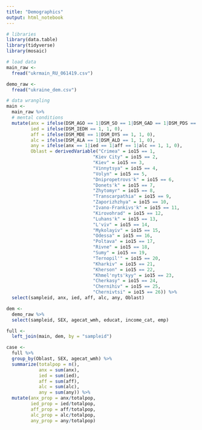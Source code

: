 ```yaml
---
title: "Demographics"
output: html_notebook
---
```


```r
# libraries
library(data.table)
library(tidyverse)
library(mosaic)

# load data
main_raw <- 
  fread("ukrmain_RU_061419.csv")

demo_raw <-
  fread("ukraine_dem.csv")
```

```r
# data wrangling
main <-
  main_raw %>%
  # mental conditions
  mutate(anx = ifelse(DSM_AGO == 1|DSM_SO == 1|DSM_GAD == 1|DSM_PDS == 1, 1, 0),
         ied = ifelse(DSM_IEDH == 1, 1, 0),
         aff = ifelse(DSM_MDE == 1|DSM_DYS == 1, 1, 0),
         alc = ifelse(DSM_ALA == 1|DSM_ALD == 1, 1, 0),
         any = ifelse(anx == 1|ied == 1|aff == 1|alc == 1, 1, 0),
         Oblast = derivedVariable("Crimea" = io15 == 1,
                                "Kiev City" = io15 == 2,
                                "Kiev" = io15 == 3,
                                "Vinnytsya" = io15 == 4,
                                "Volyn" = io15 == 5,
                                "Dnipropetrovs'k" = io15 == 6,
                                "Donets'k" = io15 == 7,
                                "Zhytomyr" = io15 == 8,
                                "Transcarpathia" = io15 == 9,
                                "Zaporizhzhya" = io15 == 10,
                                "Ivano-Frankivs'k" = io15 == 11,
                                "Kirovohrad" = io15 == 12,
                                "Luhans'k" = io15 == 13,
                                "L'viv" = io15 == 14,
                                "Mykolayiv" = io15 == 15,
                                "Odessa" = io15 == 16,
                                "Poltava" = io15 == 17,
                                "Rivne" = io15 == 18,
                                "Sumy" = io15 == 19,
                                "Ternopil'" = io15 == 20,
                                "Kharkiv" = io15 == 21,
                                "Kherson" = io15 == 22,
                                "Khmel'nyts'kyy" = io15 == 23,
                                "Cherkasy" = io15 == 24,
                                "Chernihiv" = io15 == 25,
                                "Chernivtsi" = io15 == 26)) %>%
  select(sampleid, anx, ied, aff, alc, any, Oblast)

dem <-
  demo_raw %>%
  select(sampleid, SEX, agecat_wmh, educat, income_cat, emp)

full <-
  left_join(main, dem, by = "sampleid")

case <-
  full %>%
  group_by(Oblast, SEX, agecat_wmh) %>%
  summarize(totalpop = n(),
            anx = sum(anx),
            ied = sum(ied),
            aff = sum(aff),
            alc = sum(alc),
            any = sum(any)) %>%
  mutate(anx_prop = anx/totalpop,
         ied_prop = ied/totalpop,
         aff_prop = aff/totalpop,
         alc_prop = alc/totalpop,
         any_prop = any/totalpop)
```
